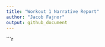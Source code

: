 ```yaml
---
title: "Workout 1 Narrative Report"
author: "Jacob Fajnor"
output: github_document
---
```


```r
